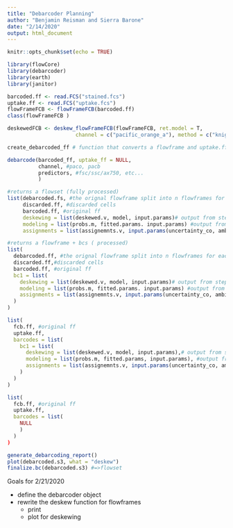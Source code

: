 ```yaml
---
title: "Debarcoder Planning"
author: "Benjamin Reisman and Sierra Barone"
date: "2/14/2020"
output: html_document
---
```


```r
knitr::opts_chunk$set(echo = TRUE)

library(flowCore)
library(debarcoder)
library(earth)
library(janitor)

barcoded.ff <- read.FCS("stained.fcs")
uptake.ff <- read.FCS("uptake.fcs")
flowFrameFCB <- flowFrameFCB(barcoded.ff)
class(flowFrameFCB )

deskewedFCB <- deskew_flowFrameFCB(flowFrameFCB, ret.model = T,
                      channel = c("pacific_orange_a"), method = c("knignenburg"))
```

```r
create_debarcoded_ff # function that converts a flowframe and uptake.ff to a barcoded.ff with neccessary slots empty

debarcode(barcoded_ff, uptake_ff = NULL,
          channel, #paco, pacb
          predictors, #fsc/ssc/ax750, etc...
          )
```

```r
#returns a flowset (fully processed)
list(debarcoded.fs, #the orignal flowframe split into n flowframes for each level,
     discarded.ff, #discarded cells
     barcoded.ff, #original ff
     deskewing = list(deskewed.v, model, input.params)# output from step 1
     modeling = list(probs.m, fitted.params. input.params) #output from step 
     assignments = list(assignemnts.v, input.params(uncertainty_co, ambiguity.co)))

#returns a flowframe + bcs ( processed)
list(
  debarcoded.ff, #the orignal flowframe split into n flowframes for each level,
  discarded.ff,#discarded cells
  barcoded.ff, #original ff
  bc1 = list(
    deskewing = list(deskewed.v, model, input.params)# output from step 1
    modeling = list(probs.m, fitted.params. input.params) #output from step 2
    assignments = list(assignemnts.v, input.params(uncertainty_co, ambiguity.co))
  )
)

list(
  fcb.ff, #original ff
  uptake.ff,
  barcodes = list(
    bc1 = list(
      deskewing = list(deskewed.v, model, input.params),# output from step 1
      modeling = list(probs.m, fitted.params, input.params), #output from step 2
      assignments = list(assignemnts.v, input.params(uncertainty_co, ambiguity.co))
    )
  )
)

list(
  fcb.ff, #original ff
  uptake.ff,
  barcodes = list(
    NULL
    )
  )
)

generate_debarcoding_report()
plot(debarcoded.s3, what = "deskew")
finalize.bc(debarcoded.s3) #=>flowset
```

Goals for 2/21/2020

- define the debarcoder object
- rewrite the deskew function for flowframes
  - print
  - plot for deskewing
  
